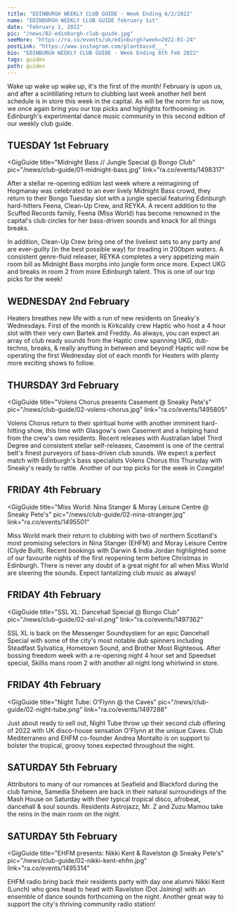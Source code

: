 ---
title: "EDINBURGH WEEKLY CLUB GUIDE - Week Ending 6/2/2022"
name: "EDINBURGH WEEKLY CLUB GUIDE february 1st"
date: "February 1, 2022"
pic: "/news/02-edinburgh-club-guide.jpg"
seeMore: "https://ra.co/events/uk/edinburgh?week=2022-01-24"
postLink: "https://www.instagram.com/plantbassd___"
bio: "EDINBURGH WEEKLY CLUB GUIDE - Week Ending 6th Feb 2022"
tags: guides
path: guides
---

Wake up wake up wake up, it's the first of the month! February is upon us, and after a scintillating return to clubbing last week another hell bent schedule is in store this week in the capital. As will be the norm for us now, we once again bring you our top picks and highlights forthcoming in Edinburgh's experimental dance music community in this second edition of our weekly club guide.

## TUESDAY 1st February

<GigGuide
  title="Midnight Bass // Jungle Special @ Bongo Club"
  pic="/news/club-guide/01-midnight-bass.jpg"
  link="ra.co/events/1498317"
>
  After a stellar re-opening edition last week where a reimagining of Hogmanay was celebrated to an ever lively Midnight Bass crowd, they return to their Bongo Tuesday slot with a jungle special featuring Edinburgh hard-hitters Feena, Clean-Up Crew, and REYKA. A recent addition to the Scuffed Records family, Feena (Miss World) has become renowned in the capital's club circles for her bass-driven sounds and knack for all things breaks.

In addition, Clean-Up Crew bring one of the liveliest sets to any party and are ever-guilty (in the best possible way) for treading in 200bpm waters. A consistent genre-fluid releaser, REYKA completes a very appetizing main room bill as Midnight Bass morphs into jungle form once more. Expect UKG and breaks in room 2 from more Edinburgh talent. This is one of our top picks for the week!

</GigGuide>

## WEDNESDAY 2nd February

<GigGuide title="Heaters // Haptic All Night Long @ Sneaky Pete's" pic="/news/club-guide/02-heaters.jpg" link="ra.co/events/1494994">
  Heaters breathes new life with a run of new residents on Sneaky's Wednesdays. First of the month is Kirkcaldy crew Haptic who host a 4 hour slot with their very own Bartek and Freddy. As always, you can expect an array of club ready sounds from the Haptic crew spanning UKG, dub-techno, breaks, & really anything in between and beyond! Haptic will now be operating the first Wednesday slot of each month for Heaters with plenty more exciting shows to follow.

</GigGuide>

## THURSDAY 3rd February

<GigGuide
  title="Volens Chorus presents Casement @ Sneaky Pete's"
  pic="/news/club-guide/02-volens-chorus.jpg"
  link="ra.co/events/1495805"
>
  Volens Chorus return to their spiritual home with another imminent hard-hitting show, this time
  with Glasgow's own Casement and a helping hand from the crew's own residents. Recent releases with
  Australian label Third Degree and consistent stellar self-releases, Casement is one of the central
  belt's finest purveyors of bass-driven club sounds. We expect a perfect match with Edinburgh's
  bass specialists Volens Chorus this Thursday with Sneaky's ready to rattle. Another of our top
  picks for the week in Cowgate!
</GigGuide>

## FRIDAY 4th February

<GigGuide
  title="Miss World: Nina Stanger & Moray Leisure Centre @ Sneaky Pete's"
  pic="/news/club-guide/02-nina-stranger.jpg"
  link="ra.co/events/1495501"
>
  Miss World mark their return to clubbing with two of northern Scotland's most promising selectors
  in Nina Stanger (EHFM) and Moray Leisure Centre (Clyde Built). Recent bookings with Darwin & India
  Jordan highlighted some of our favourite nights of the first reopening term before Christmas in
  Edinburgh. There is never any doubt of a great night for all when Miss World are steering the
  sounds. Expect tantalizing club music as always!
</GigGuide>

## FRIDAY 4th February

<GigGuide
  title="SSL XL: Dancehall Special @ Bongo Club"
  pic="/news/club-guide/02-ssl-xl.png"
  link="ra.co/events/1497362"
>
  SSL XL is back on the Messenger Soundsystem for an epic Dancehall Special with some of the city's
  most notable dub spinners including Steadfast Sylvatica, Hometown Sound, and Brother Most
  Righteous. After bossing freedom week with a re-opening night 4 hour set and Speedset special,
  Skillis mans room 2 with another all night long whirlwind in store.
</GigGuide>

## FRIDAY 4th February

<GigGuide
  title="Night Tube: O'Flynn @ the Caves"
  pic="/news/club-guide/02-night-tube.png"
  link="ra.co/events/1497288"
>
  Just about ready to sell out, Night Tube throw up their second club offering of 2022 with UK
  disco-house sensation O'Flynn at the unique Caves. Club Mediterraneo and EHFM co-founder Andrea
  Montalto is on support to bolster the tropical, groovy tones expected throughout the night.
</GigGuide>

## SATURDAY 5th February

<GigGuide title="Samedia Shebeen @ Mash House" pic="/news/club-guide/02-samedia-shebeen.png" link="www.skiddle.com/whats-on/Edinburgh/The-Mash-House/Samedia-Shebeen-at-The-Mash-House/35980265/">
  Attributors to many of our romances at Seafield and Blackford during the club famine, Samedia Shebeen are back in their natural surroundings of the Mash House on Saturday with their typical tropical disco, afrobeat, dancehall & soul sounds. Residents Astrojazz, Mr. Z and Zuzu Mamou take the reins in the main room on the night.

</GigGuide>

## SATURDAY 5th February

<GigGuide
  title="EHFM presents: Nikki Kent & Ravelston @ Sneaky Pete's"
  pic="/news/club-guide/02-nikki-kent-ehfm.jpg"
  link="ra.co/events/1495314"
>
  EHFM radio bring back their residents party with day one alumni Nikki Kent (Lunch) who goes head
  to head with Ravelston (Dot Joining) with an ensemble of dance sounds forthcoming on the night.
  Another great way to support the city's thriving community radio station!
</GigGuide>
